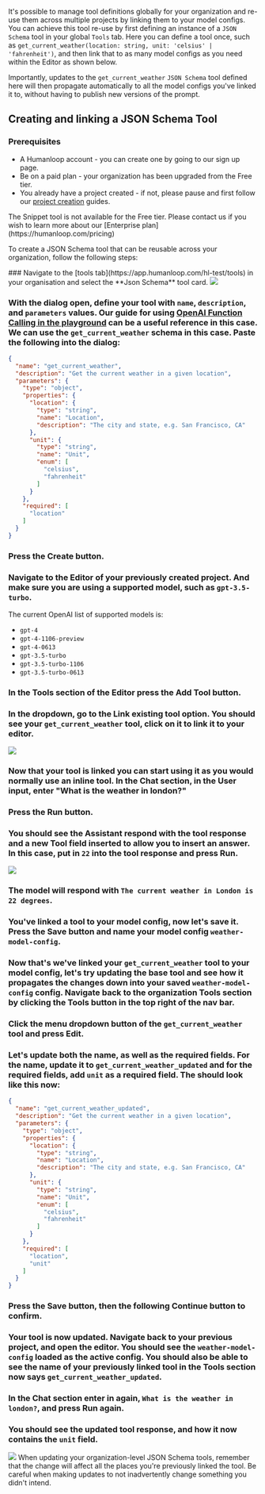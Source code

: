 It's possible to manage tool definitions globally for your organization and re-use them across multiple projects by linking them to your model configs. You can achieve this tool re-use by first defining an instance of a `JSON Schema` tool in your global `Tools` tab. Here you can define a tool once, such as `get_current_weather(location: string, unit: 'celsius' | 'fahrenheit')`, and then link that to as many model configs as you need within the Editor as shown below. 

Importantly, updates to the `get_current_weather` `JSON Schema` tool defined here will then propagate automatically to all the model configs you've linked it to, without having to publish new versions of the prompt. 

## Creating and linking a JSON Schema Tool

### Prerequisites

- A Humanloop account - you can create one by going to our sign up page.
- Be on a paid plan - your organization has been upgraded from the Free tier. 
- You already have a project created - if not, please pause and first follow our [project creation](../create-project/from-playground) guides.

<Warning title="Paid Feature"> 
The Snippet tool is not available for the Free tier. Please contact us if you wish to learn more about our [Enterprise plan](https://humanloop.com/pricing)
</Warning>

To create a JSON Schema tool that can be reusable across your organization, follow the following steps:

<Steps>
### Navigate to the [tools tab](https://app.humanloop.com/hl-test/tools) in your organisation and select the **Json Schema** tool card. 

<img src="../../../assets/images/9978e27-image.png" />

### With the dialog open, define your tool with `name`, `description`, and `parameters` values. Our guide for using [OpenAI Function Calling in the playground](./editor) can be a useful reference in this case. We can use the `get_current_weather` schema in this case. Paste the following into the dialog:

```json
{
  "name": "get_current_weather",
  "description": "Get the current weather in a given location",
  "parameters": {
    "type": "object",
    "properties": {
      "location": {
        "type": "string",
        "name": "Location",
        "description": "The city and state, e.g. San Francisco, CA"
      },
      "unit": {
        "type": "string",
        "name": "Unit",
        "enum": [
          "celsius",
          "fahrenheit"
        ]
      }
    },
    "required": [
      "location"
    ]
  }
}
```

### Press the **Create** button. 
### Navigate to the **Editor** of your previously created project. And make sure you are using a supported model, such as `gpt-3.5-turbo`.

<Info title="Models supporting OpenAI Function calling">

The current OpenAI list of supported models is:

- `gpt-4`
- `gpt-4-1106-preview`
- `gpt-4-0613`
- `gpt-3.5-turbo`
- `gpt-3.5-turbo-1106`
- `gpt-3.5-turbo-0613`
</Info>

### In the Tools section of the Editor press the **Add Tool** button. 
### In the dropdown, go to the **Link existing tool**  option. You should see your `get_current_weather` tool, click on it to link it to your editor. 

<img src="../../../assets/images/b70a144-image.png" />

### Now that your tool is linked you can start using it as you would normally use an inline tool. In the **Chat** section, in the **User** input, enter "What is the weather in london?"
### Press the **Run** button. 
### You should see the **Assistant** respond with the tool response and a new **Tool** field inserted to allow you to insert an answer. In this case, put in `22` into the tool response and press **Run**. 

<img src="../../../assets/images/ebc5f1e-image.png" />

### The model will respond with `The current weather in London is 22 degrees`. 
### You've linked a tool to your model config, now let's save it. Press the **Save** button and name your model config `weather-model-config`. 
### Now that's we've linked your `get_current_weather` tool to your model config, let's try updating the base tool and see how it propagates the changes down into your saved `weather-model-config` config. Navigate back to the organization Tools section by clicking the **Tools** button in the top right of the nav bar. 
### Click the menu dropdown button of the `get_current_weather` tool and press **Edit**.
### Let's update both the name, as well as the required fields. For the name, update it to `get_current_weather_updated` and for the required fields, add `unit` as a required field. The should look like this now:

```json
{
  "name": "get_current_weather_updated",
  "description": "Get the current weather in a given location",
  "parameters": {
    "type": "object",
    "properties": {
      "location": {
        "type": "string",
        "name": "Location",
        "description": "The city and state, e.g. San Francisco, CA"
      },
      "unit": {
        "type": "string",
        "name": "Unit",
        "enum": [
          "celsius",
          "fahrenheit"
        ]
      }
    },
    "required": [
      "location",
      "unit"
    ]
  }
}
```

### Press the **Save** button, then the following **Continue** button to confirm. 
### Your tool is now updated. Navigate back to your previous project, and open the editor. You should see the `weather-model-config` loaded as the active config. You should also be able to see the name of your previously linked tool in the Tools section now says `get_current_weather_updated`. 
### In the Chat section enter in again, `What is the weather in london?`, and press **Run** again. 
### You should see the updated tool response, and how it now contains the `unit` field. 
</Steps>

<img src="../../../assets/images/4c395b6-image.png" />

<Warning title="Linked JSON Schema tool changes propogate to saved model configs">
When updating your organization-level JSON Schema tools, remember that the change will affect all the places you're previously linked the tool. Be careful when making updates to not inadvertently change something you didn't intend.
</Warning>